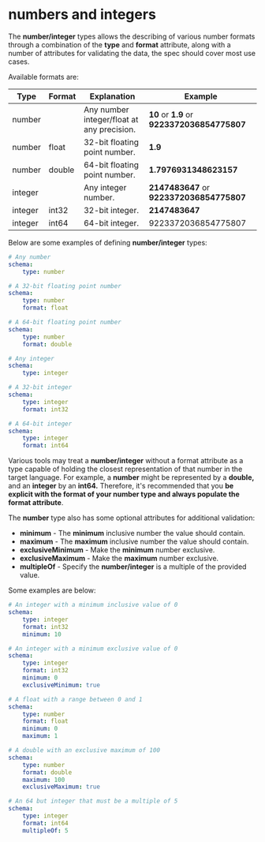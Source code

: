 # numbers and integers

The **number/integer** types allows the describing of various number formats through a combination of the **type** and **format** attribute, along with a number of attributes for validating the data, the spec should cover most use cases.

Available formats are:

| Type | Format | Explanation | Example |
| --- | --- | --- | --- |
| number |     | Any number integer/float at any precision. | **10** or **1.9** or **9223372036854775807** |
| number | float | 32-bit floating point number. | **1.9** |
| number | double | 64-bit floating point number. | **1.7976931348623157** |
| integer |     | Any integer number. | **2147483647** or **9223372036854775807** |
| integer | int32 | 32-bit integer. | **2147483647** |
| integer | int64 | 64-bit integer. | 9223372036854775807 |

Below are some examples of defining **number/integer** types:

```yaml
# Any number
schema:
    type: number

# A 32-bit floating point number
schema:
    type: number
    format: float

# A 64-bit floating point number
schema:
    type: number
    format: double

# Any integer
schema:
    type: integer

# A 32-bit integer
schema:
    type: integer
    format: int32

# A 64-bit integer
schema:
    type: integer
    format: int64
```

Various tools may treat a **number/integer** without a format attribute as a type capable of holding the closest representation of that number in the target language. For example, a **number** might be represented by a **double,** and an **integer** by an **int64.** Therefore, it's recommended that you **be explicit with the format of your number type and always populate the format attribute**.

The **number** type also has some optional attributes for additional validation:

- **minimum** \- The **minimum** inclusive number the value should contain.
- **maximum** \- The **maximum** inclusive number the value should contain.
- **exclusiveMinimum** \- Make the **minimum** number exclusive.
- **exclusiveMaximum** \- Make the **maximum** number exclusive.
- **multipleOf** \- Specify the **number/integer** is a multiple of the provided value.

Some examples are below:

```yaml
# An integer with a minimum inclusive value of 0
schema:
    type: integer
    format: int32
    minimum: 10

# An integer with a minimum exclusive value of 0
schema:
    type: integer
    format: int32
    minimum: 0
    exclusiveMinimum: true

# A float with a range between 0 and 1
schema:
    type: number
    format: float
    minimum: 0
    maximum: 1

# A double with an exclusive maximum of 100
schema:
    type: number
    format: double
    maximum: 100
    exclusiveMaximum: true

# An 64 but integer that must be a multiple of 5
schema:
    type: integer
    format: int64
    multipleOf: 5
```
